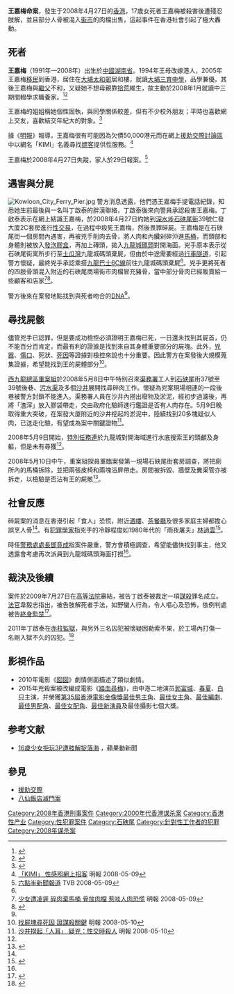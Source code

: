 '''王嘉梅命案'''，發生于2008年4月27日的[[香港|香港]]，17歲女死者王嘉梅被殺害後遭殘忍肢解，並且部分人骨被混入[[街市|街市]]的肉檔出售，這起事件在香港社會引起了極大轟動。

==死者==
'''王嘉梅'''（1991年—2008年）出生於[[中國|中國]][[湖南省|湖南省]]。1994年王母改嫁港人，2005年王嘉梅[[移民|移民]]到香港，居住在[[大埔_(香港)|大埔]][[太和邨|太和邨]]居和樓，就讀[[大埔三育中學|大埔三育中學]]，品學兼優。其後王嘉梅與[[繼父|繼父]]不和，又疑她不想母親靠[[拾荒|拾荒]]維生，故主動於2008年1月就讀中三期間輟學求職養家。<ref>{{Cite web|title=渠務署協助搜疑遇害少女|url=http://hk.news.yahoo.com/080508/12/2tpoy.html|access-date=2021-09-11|date=2008-05-08|publisher=Yahoo! 新聞|archive-url=https://web.archive.org/web/20080509042025/http://hk.news.yahoo.com/080508/12/2tpoy.html|archive-date=2008-05-09}}</ref><ref name="yahoo不忍">{{Cite web|title=不忍母拾荒 立志掙錢侍奉 3年前來港 與繼父關係差|url=http://hk.news.yahoo.com/080508/12/2tpvx.html|access-date=2021-09-11|date=2008-05-08|publisher=Yahoo! 新聞|archive-url=https://web.archive.org/web/20080517004022/http://hk.news.yahoo.com/080508/12/2tpvx.html|archive-date=2008-05-17}}</ref>

王嘉梅的姐姐稱她個性固執，與同學關係較差，但有不少校外朋友；平時也喜歡網上交友，喜歡結交年紀大的對象。<ref>{{Cite web|title=喜結交年紀大對象 專家﹕缺父愛需安全感|url=http://hk.news.yahoo.com/080508/12/2tpw5.html|access-date=2021-09-11|date=2008-05-08|publisher=Yahoo! 新聞|archive-url=https://web.archive.org/web/20080517003219/http://hk.news.yahoo.com/080508/12/2tpw5.html|archive-date=2008-05-08}}</ref>

據《[[明報|明報]]》報導，王嘉梅很有可能因為欠債50,000港元而在網上[[援助交際|援助交際]][[討論區|討論區]]中以網名「KIMI」名義尋找[[嫖客|嫖客]]提供性服務。<ref name="mingpaokimi">[http://www.mingpaonews.com/20080509/gaa2.htm 「KIMI」 性感照網上招客] {{Wayback|url=http://www.mingpaonews.com/20080509/gaa2.htm|date=20080512123552}} 明報 2008-05-09</ref>

王嘉梅於2008年4月27日失蹤，家人於29日報案。<ref name="TVB0509">[http://news.tvb.com/630pm/lcd56.html?2008/0509/asx/06_56k.asx&2008%u5E745%u67089%u65E5%20%28%u4E94%29 六點半新聞報道] {{webarchive|url=https://web.archive.org/web/20080513221236/http://news.tvb.com/630pm/lcd56.html?2008%2F0509%2Fasx%2F06_56k.asx&2008%25u5E745%25u67089%25u65E5%20%28%25u4E94%29|date=2008-05-13}} TVB 2008-05-09</ref>

==遇害與分屍==
[[File:Kowloon_City_Ferry_Pier.jpg|thumb]]
警方消息透露，他們憑王嘉梅手提電話紀錄，知悉她生前最後與一名叫丁啟泰的胖漢聯絡，丁啟泰後來向警員承認殺害王嘉梅。丁啟泰表示在網上結識王嘉梅，於2008年4月27日約她到[[深水埗|深水埗]][[石硤尾街|石硤尾街]]39號仁發大廈2C套房進行[[性交易|性交易]]，在過程中殺死王嘉梅，然後畏罪碎屍。王嘉梅是在石硤尾街一個房間內遇害，再被兇手削肉去骨，將人肉和內臟剁碎沖進[[馬桶|馬桶]]，而頭部和身體則被放入[[發泡膠盒|發泡膠盒]]，再加上磚頭，拋入[[九龍城碼頭|九龍城碼頭]]對開海面。兇手原本表示從石硤尾街寓所步行至[[土瓜灣|土瓜灣]]九龍城碼頭棄屍，但由於中途需要經過[[行車隧道|行車隧道]]，引起警方懷疑，最終兇手承認乘搭[[九龍巴士6C線|九龍巴士6C線]]前往九龍城碼頭棄屍<ref name="TVB0509" />。兇手更將死者的四肢骨頭混入附近的石硤尾商場街市肉檔冒充豬骨，當中部分骨肉已經販賣給一些顧客和店家<ref name="mingpaolingchi">[http://www.mingpaonews.com/20080509/gaa1.htm 少女遭凌遲 碎肉棄馬桶 骨放肉檔 惹啖人肉恐慌] {{Wayback|url=http://www.mingpaonews.com/20080509/gaa1.htm|date=20080512123547}} 明報 2008-05-09</ref><ref name="pingguobaodao">{{Cite web|title=追尋殘肢　警大搜沙井撿走30小袋碎骨肉|url=http://hk.apple.nextmedia.com/news/art/20080510/11090314|access-date=2021-09-11|date=2008-05-10|publisher=蘋果日報|archive-url=https://web.archive.org/web/20160629071010/http://hk.apple.nextmedia.com/news/art/20080510/11090314|archive-date=2016-06-29|dead-url=yes}}</ref>。

警方後來在案發地點找到與死者吻合的[[脱氧核糖核酸|DNA]]<ref name="TVB0509" />。

==尋找屍骸==
儘管兇手已認罪，但是要成功檢控必須證明王嘉梅已死，一日還未找到其屍首，仍不能百分百肯定，而最有利的證據是找到來自其身體重要部分的屍塊。此外，[[兇器|兇器]]、[[傷口|傷口]]、死狀、[[死因|死因]]等證據對檢控來說也十分重要。因此警方在案發後大規模蒐集證據，希望能找到王的屍體部分<ref name="mingpaobody">[http://www.mingpaonews.com/20080510/gba3.htm 找屍塊尋死因 證謀殺關鍵] {{Wayback|url=http://www.mingpaonews.com/20080510/gba3.htm|date=20080512125611}} 明報 2008-05-10</ref>。

[[警察總區|西九龍總區]][[重案組_(香港)|重案組]]於2008年5月8日中午特別召來[[渠務署|渠務署]]工人到[[石硤尾|石硤尾]]街37號至39號後巷、[[污水渠|污水渠]]及多個[[沙井|沙井]]展開找尋碎肉工作。懷疑為兇案現場相連的一段後巷被警方封鎖不能進入。渠務署人員在沙井內撈出廢物及淤泥，經初步過濾後，再將「渣滓」放入膠袋帶走，交由政府化驗師進行鑑證是否有人肉存在。5月9日晚取得重大突破，在案發大廈附近的沙井挖起的淤泥中，陸續找到20多塊疑似人肉，已送走化驗，有望成為案中關鍵證物<ref name="mingpaorener">[http://www.mingpaonews.com/20080510/gba1.htm 沙井撈起「人耳」 疑兇：性交時殺人] {{Wayback|url=http://www.mingpaonews.com/20080510/gba1.htm|date=20080512124509}} 明報 2008-05-10</ref>。

2008年5月9日開始，[[特別任務連|特別任務連]]於九龍城對開海域進行水底搜索王的頭顱及身軀，但是未有尋獲<ref name="mingpaorener" />。

2008年5月10日中午，重案組探員重臨案發第一現場石硤尾街套房調查，將把廁所內的馬桶拆除，並把兩張皮椅和兩塊浴屏帶走。房間被拆毀、牆壁及糞渠管亦被拆走，以檢驗是否沾有王的屍骸<ref>{{Cite web|title=探員拆坐廁 查少女碎屍|url=http://hk.news.yahoo.com/080510/12/2tsze.html|access-date=2021-09-11|date=2008-05-10|publisher=Yahoo! 新聞|archive-url=https://web.archive.org/web/20080513055140/http://hk.news.yahoo.com/080510/12/2tsze.html|archive-date=2008-05-13}}</ref>。

==社會反應==
碎屍案的消息在香港引起「食人」恐慌，附近[[酒樓|酒樓]]、[[茶餐廳|茶餐廳]]及很多家庭主婦都擔心誤烹人骨<ref name="mingpaolingchi" />。有[[犯罪學家|犯罪學家]]指兇手的冷靜程度如1980年代的「雨夜屠夫」[[林過雲|林過雲]]<ref>{{Cite web|title=犯罪學家﹕兇手冷靜如林過雲|url=http://hk.news.yahoo.com/080508/12/2tpw4.html|access-date=2021-09-11|date=2008-05-08|publisher=Yahoo! 新聞|archive-url=https://web.archive.org/web/20080517004255/http://hk.news.yahoo.com/080508/12/2tpw4.html|archive-date=2008-05-17}}</ref>。

時任[[警務處處長|警務處處長]][[鄧竟成|鄧竟成]]指案件嚴重，警方會積極調查，希望能儘快找到事主，他又透露會考慮再次派員到九龍城碼頭海面打撈<ref name="mingpaolingchi" />。

==裁決及後續==
案件於2009年7月27日在[[香港高等法院|高等法院]]審結，被告丁啟泰被裁定一項[[謀殺|謀殺]]罪名成立。[[法官|法官]]韋毅志指出，被告肢解死者手法，如野蠻人行為，令人嘔心及恐怖，依例判處被告[[無期徒刑|終身監禁]]<ref>{{Cite web|title=少女遭肢解案被告判終身監禁|url=http://hk.news.yahoo.com/article/090727/3/debk.html|access-date=2021-09-11|date=2009-07-27|publisher=Yahoo! 新聞|archive-url=https://web.archive.org/web/20090731040645/http://hk.news.yahoo.com/article/090727/3/debk.html|archive-date=2009-07-31}}</ref>。

2011年丁啟泰在[[赤柱監獄|赤柱監獄]]，與另外三名囚犯被懷疑因勒索不果，於工場內打傷一名剛入獄不久的囚犯。<ref>{{Cite web|title=疑拒交保護費|url=http://news.sina.com.hk/news/2/1/1/2795669/1.html|access-date=2021-09-11|publisher=新浪網|archive-url=https://web.archive.org/web/20121015080153/http://news.sina.com.hk/news/2/1/1/2795669/1.html|archive-date=2012-10-15|dead-url=yes}}</ref>

==影視作品==
*2010年電影《[[囡囡_(電影)|囡囡]]》劇情側面描述了類似劇情。
*2015年兇殺案被改編成電影《[[踏血尋梅|踏血尋梅]]》，由中港二地演员[[郭富城|郭富城]]、[[春夏|春夏]]、[[白只|白只]]主演，并榮獲[[第35屆香港電影金像獎|第35屆香港電影金像獎]][[香港電影金像獎最佳男主角|最佳男主角]]、[[香港電影金像獎最佳女主角|最佳女主角]]、[[香港電影金像獎最佳編劇|最佳編劇]]、[[香港電影金像獎最佳男配角|最佳男配角]]、[[香港電影金像獎最佳女配角|最佳女配角]]、[[香港電影金像獎最佳新演員|最佳新演員]]及最佳攝影七個大獎。

==参考文献==
<div class="references-small">
<references />
*[http://hk.youtube.com/watch?v=bENi9872bw8 16歲少女拒玩3P遭肢解掟落海] {{Wayback|url=http://hk.youtube.com/watch?v=bENi9872bw8 |date=20080517184557 }}，蘋果動新聞
</div>

==參見==
{{Wikinews|人肉叉燒包重現香江}}
*[[援助交際|援助交際]]
*[[八仙飯店滅門案|八仙飯店滅門案]]

{{DEFAULTSORT:Wang王嘉梅命案}}
[[Category:2008年香港刑事案件|Category:2008年香港刑事案件]]
[[Category:2000年代香港谋杀案|Category:2000年代香港谋杀案]]
[[Category:香港性产业|Category:香港性产业]]
[[Category:性犯罪案件|Category:性犯罪案件]]
[[Category:石硤尾|Category:石硤尾]]
[[Category:針對性工作者的犯罪|Category:針對性工作者的犯罪]]
[[Category:2008年谋杀案|Category:2008年谋杀案]]